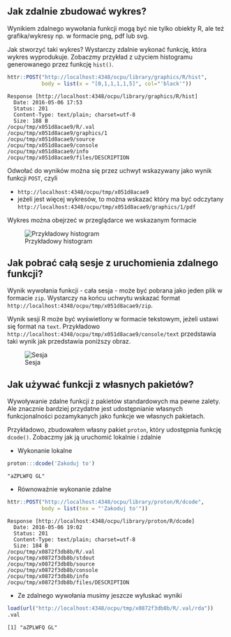 ## Jak zdalnie zbudować wykres?

Wynikiem zdalnego wywołania funkcji mogą być nie tylko obiekty R, ale też grafika/wykresy np. w formacie png, pdf lub svg.

Jak stworzyć taki wykres? Wystarczy zdalnie wykonać funkcję, która wykres wyprodukuje. Zobaczmy przykład z użyciem histogramu generowanego przez funkcję `hist()`.

```r
httr::POST("http://localhost:4348/ocpu/library/graphics/R/hist", 
           body = list(x = "[0,1,1,1,1,5]", col="'black'"))
```

```
Response [http://localhost:4348/ocpu/library/graphics/R/hist]
  Date: 2016-05-06 17:53
  Status: 201
  Content-Type: text/plain; charset=utf-8
  Size: 188 B
/ocpu/tmp/x051d8acae9/R/.val
/ocpu/tmp/x051d8acae9/graphics/1
/ocpu/tmp/x051d8acae9/source
/ocpu/tmp/x051d8acae9/console
/ocpu/tmp/x051d8acae9/info
/ocpu/tmp/x051d8acae9/files/DESCRIPTION
```

Odwołać do wyników można się przez uchwyt wskazywany jako wynik funkcji `POST`, czyli

* `http://localhost:4348/ocpu/tmp/x051d8acae9`
* jeżeli jest więcej wykresów, to można wskazać który ma być odczytany `http://localhost:4348/ocpu/tmp/x051d8acae9/graphics/1/pdf`

Wykres można obejrzeć w przeglądarce we wskazanym formacie

![Przykładowy histogram](figure/adane06.png)

## Jak pobrać całą sesje z uruchomienia zdalnego funkcji?

Wynik wywołania funkcji - cała sesja - może być pobrana jako jeden plik w formacie `zip`. Wystarczy na końcu uchwytu wskazać format
`http://localhost:4348/ocpu/tmp/x051d8acae9/zip`.

Wynik sesji R może być wyświetlony w formacie tekstowym, jeżeli ustawi się format na `text`. Przykładowo
`http://localhost:4348/ocpu/tmp/x051d8acae9/console/text` przedstawia taki wynik jak przedstawia poniższy obraz.

![Sesja](figure/adane07.png)

## Jak używać funkcji z własnych pakietów?

Wywoływanie zdalne funkcji z pakietów standardowych ma pewne zalety. Ale znacznie bardziej przydatne jest udostępnianie własnych funkcjonalności pozamykanych jako funkcje we własnych pakietach.

Przykładowo, zbudowałem własny pakiet `proton`, który udostępnia funkcję `dcode()`. Zobaczmy jak ją uruchomić lokalnie i zdalnie

* Wykonanie lokalne

```r
proton:::dcode('Zakoduj to')
```

```
"aZPLWFQ GL"
```

* Równoważnie wykonanie zdalne

```r
httr::POST("http://localhost:4348/ocpu/library/proton/R/dcode", 
           body = list(tex = "'Zakoduj to'"))
```

```
Response [http://localhost:4348/ocpu/library/proton/R/dcode]
  Date: 2016-05-06 19:02
  Status: 201
  Content-Type: text/plain; charset=utf-8
  Size: 184 B
/ocpu/tmp/x0872f3db8b/R/.val
/ocpu/tmp/x0872f3db8b/stdout
/ocpu/tmp/x0872f3db8b/source
/ocpu/tmp/x0872f3db8b/console
/ocpu/tmp/x0872f3db8b/info
/ocpu/tmp/x0872f3db8b/files/DESCRIPTION
```

* Ze zdalnego wywołania musimy jeszcze wyłuskać wyniki

```r
load(url("http://localhost:4348/ocpu/tmp/x0872f3db8b/R/.val/rda"))
.val
```

```
[1] "aZPLWFQ GL"
```
